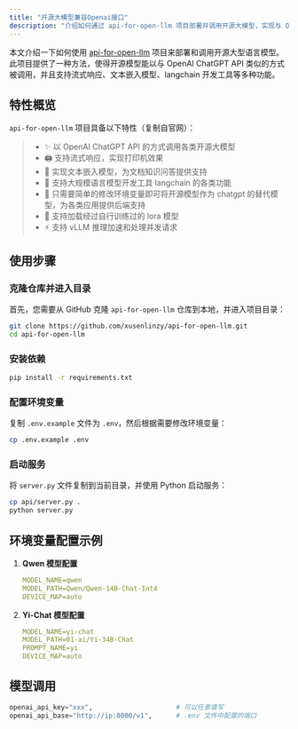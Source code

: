 ```yaml
---
title: "开源大模型兼容Openai接口"
description: "介绍如何通过 api-for-open-llm 项目部署并调用开源大模型，实现与 OpenAI API 兼容的后端接口。"
---
```



本文介绍一下如何使用 [api-for-open-llm](https://github.com/xusenlinzy/api-for-open-llm) 项目来部署和调用开源大型语言模型。此项目提供了一种方法，使得开源模型能以与 OpenAI ChatGPT API 类似的方式被调用，并且支持流式响应、文本嵌入模型、langchain 开发工具等多种功能。

## 特性概览

`api-for-open-llm` 项目具备以下特性（复制自官网）：

> - ✨ 以 OpenAI ChatGPT API 的方式调用各类开源大模型
> - 🖨️ 支持流式响应，实现打印机效果
> - 📖 实现文本嵌入模型，为文档知识问答提供支持
> - 🦜️ 支持大规模语言模型开发工具 langchain 的各类功能
> - 🙌 只需要简单的修改环境变量即可将开源模型作为 chatgpt 的替代模型，为各类应用提供后端支持
> - 🚀 支持加载经过自行训练过的 lora 模型
> - ⚡ 支持 vLLM 推理加速和处理并发请求

## 使用步骤


<Steps>

### 克隆仓库并进入目录

首先，您需要从 GitHub 克隆 `api-for-open-llm` 仓库到本地，并进入项目目录：

```bash
git clone https://github.com/xusenlinzy/api-for-open-llm.git
cd api-for-open-llm
```

### 安装依赖

```bash
pip install -r requirements.txt
```

### 配置环境变量

复制 `.env.example` 文件为 `.env`，然后根据需要修改环境变量：

```bash
cp .env.example .env
```

### 启动服务

将 `server.py` 文件复制到当前目录，并使用 Python 启动服务：

```bash
cp api/server.py .
python server.py
```

</Steps>

## 环境变量配置示例

1. **Qwen 模型配置**

    ```yml
    MODEL_NAME=qwen
    MODEL_PATH=Qwen/Qwen-14B-Chat-Int4
    DEVICE_MAP=auto
    ```

2. **Yi-Chat 模型配置**

    ```yaml
    MODEL_NAME=yi-chat
    MODEL_PATH=01-ai/Yi-34B-Chat
    PROMPT_NAME=yi
    DEVICE_MAP=auto
    ```

## 模型调用

```python
openai_api_key="xxx",                     # 可以任意填写
openai_api_base="http://ip:8000/v1",      # .env 文件中配置的端口
```